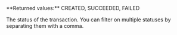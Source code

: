 <ParamField query="Status" type="string" >     
**Returned values:** CREATED, SUCCEEDED, FAILED

The status of the transaction. You can filter on multiple statuses by separating them with a comma.  
</ParamField>